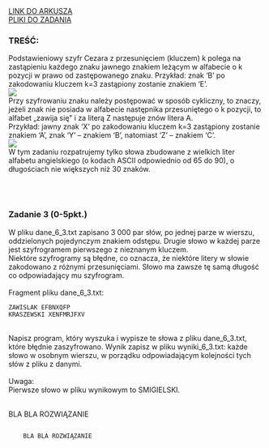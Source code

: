 
<div className="box_link"><a className="link" target="_blank" href="https://cke.gov.pl/images/_EGZAMIN_MATURALNY_OD_2015/Arkusze_egzaminacyjne/2016/formula_od_2015/MIN-R2_1P-162.pdf">LINK DO ARKUSZA</a>
<br/>
<a className="link" href="http://cke.gov.pl/images/_EGZAMIN_MATURALNY_OD_2015/Arkusze_egzaminacyjne/2016/formula_od_2015/Dane_PR2.zip" >PLIKI DO ZADANIA</a>
<br/>
</div>

### TREŚĆ:
Podstawieniowy szyfr Cezara z przesunięciem (kluczem) k polega na zastąpieniu każdego
znaku jawnego znakiem leżącym w alfabecie o k pozycji w prawo od zastępowanego znaku.
Przykład: znak ‘B’ po zakodowaniu kluczem k=3 zastąpiony zostanie znakiem ‘E’. <br/>
![](https://i.imgur.com/ePB4F8g.png)<br/>
Przy szyfrowaniu znaku należy postępować w sposób cykliczny, to znaczy, jeżeli znak nie
posiada w alfabecie następnika przesuniętego o k pozycji, to alfabet „zawija się" i za literą Z
następuje znów litera A.<br/>
Przykład: jawny znak ‘X’ po zakodowaniu kluczem k=3 zastąpiony zostanie znakiem ‘A’,
znak ‘Y’ – znakiem ‘B’, natomiast ‘Z’ – znakiem ‘C’. <br/>
![](https://i.imgur.com/Ikakpev.png)<br/>
W tym zadaniu rozpatrujemy tylko słowa zbudowane z wielkich liter alfabetu angielskiego
(o kodach ASCII odpowiednio od 65 do 90), o długościach nie większych niż 30 znaków. 

<br/><br/>


### Zadanie 3   (0-5pkt.)
W pliku dane_6_3.txt zapisano 3 000 par słów, po jednej parze w wierszu, oddzielonych
pojedynczym znakiem odstępu. Drugie słowo w każdej parze jest szyfrogramem pierwszego
z nieznanym kluczem.<br/>
Niektóre szyfrogramy są błędne, co oznacza, że niektóre litery w słowie zakodowano
z różnymi przesunięciami. Słowo ma zawsze tę samą długość co odpowiadający
mu szyfrogram.<br/><br/>
Fragment pliku dane_6_3.txt:<br/>
```
ZAWISLAK EFBNXQFP
KRASZEWSKI XENFMRJFXV
```
<br/>
<span className="bold">Napisz program</span>, który wyszuka i wypisze te słowa z pliku dane_6_3.txt, które błędnie
zaszyfrowano. Wynik zapisz w pliku wyniki_6_3.txt: każde słowo w osobnym wierszu,
w porządku odpowiadającym kolejności tych słów z pliku z danymi.<br/><br/>
<span className="bold">Uwaga</span>:<br/>
Pierwsze słowo w pliku wynikowym to SMIGIELSKI. 

<br/>
<br/>

<Dropdown title="PRZYKŁADOWE ROZWIĄZANIE">
    <p className={`dropdown_text`}>
        BLA BLA ROZWIĄZANIE
    </p>
</Dropdown>

<Dropdown title="PRZYKŁADOWE ROZWIĄZANIE">
    <Code>
    BLA BLA ROZWIĄZANIE
    </Code>
</Dropdown>